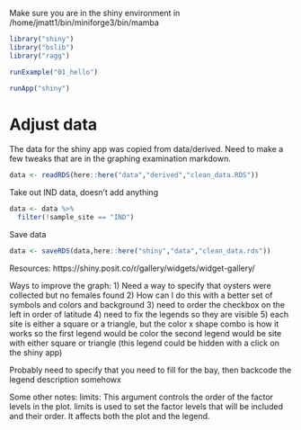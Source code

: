 
Make sure you are in the shiny environment in /home/jmatt1/bin/miniforge3/bin/mamba

```r
library("shiny")
library("bslib")
library("ragg")

runExample("01_hello")
```

```r
runApp("shiny")
```

# Adjust data

The data for the shiny app was copied from data/derived.  Need to make a few tweaks that are in the graphing examination markdown. 

```r
data <- readRDS(here::here("data","derived","clean_data.RDS"))
```

Take out IND data, doesn't add anything

```r
data <- data %>%
  filter(!sample_site == "IND")
```

Save data

```r
data <- saveRDS(data,here::here("shiny","data","clean_data.rds"))
```

Resources: 
https://shiny.posit.co/r/gallery/widgets/widget-gallery/


Ways to improve the graph: 
 1) Need a way to specify that oysters were collected but no females found 
 2) How can I do this with a better set of symbols and colors and background
 3) need to order the checkbox on the left in order of latitude
 4) need to fix the legends so they are visible
 5)     each site is either a square or a triangle, but the color x shape combo is how it            works
          so the first legend would be color
          the second legend would be site with either square or triangle (this legend could be hidden with a click on the shiny app)

Probably need to specify that you need to fill for the bay, then backcode the legend description somehowx


Some other notes: 
limits: This argument controls the order of the factor levels in the plot. limits is used to set the factor levels that will be included and their order. It affects both the plot and the legend.
